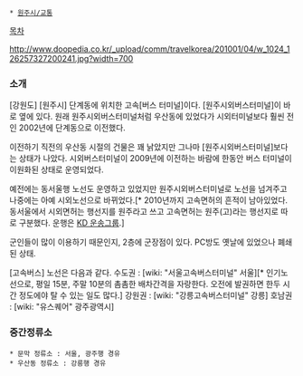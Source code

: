  * [[원주시/교통]]

[[목차]]

http://www.doopedia.co.kr/_upload/comm/travelkorea/201001/04/w_1024_126257327200241.jpg?width=700
{{{+1 Wonju Express Bus Terminal / 原州高速バ-ス停留場 }}}
=== 소개 ===
[강원도] [원주시] 단계동에 위치한 고속[버스 터미널]이다. [원주시외버스터미널]이 바로 옆에 있다. 원래 원주시외버스터미널처럼 우산동에 있었다가 시외터미널보다 훨씬 전인 2002년에 단계동으로 이전했다.

이전하기 직전의 우산동 시절의 건물은 꽤 낡았지만 그나마 [원주시외버스터미널]보다는 상태가 나았다. 시외버스터미널이 2009년에 이전하는 바람에 한동안 버스 터미널이 이원화된 상태로 운영되었다.

예전에는 동서울행 노선도 운영하고 있었지만 원주시외버스터미널로 노선을 넘겨주고 나중에는 아예 시외노선으로 바뀌었다.[* 2010년까지 고속면허의 흔적이 남아있었다. 동서울에서 시외면허는 행선지를 원주라고 쓰고 고속면허는 원주(고)라는 행선지로 따로 구분했다. 운행은 [[KD 운송그룹]].]

군인들이 많이 이용하기 때문인지, 2층에 군장점이 있다. PC방도 옛날에 있었으나 폐쇄된 상태.

[고속버스] 노선은 다음과 같다.
수도권 : [wiki: "서울고속버스터미널" 서울][* 인기노선으로, 평일 15분, 주말 10분의 촘촘한 배차간격을 자랑한다. 오전에 발권하면 한두 시간 정도에야 탈 수 있는 일도 많다.]
강원권 : [wiki: "강릉고속버스터미널" 강릉]
호남권 : [wiki: "유스퀘어" 광주광역시]

=== 중간정류소 ===
 * 문막 정류소 : 서울, 광주행 경유
 * 우산동 정류소 : 강릉행 경유

